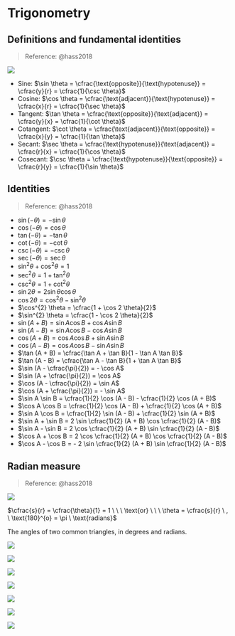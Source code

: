 # Trigonometry

## Definitions and fundamental identities

> Reference: @hass2018

![](../images/hass_2018_other_1.png)

* Sine: $\sin \theta = \cfrac{\text{opposite}}{\text{hypotenuse}} = \cfrac{y}{r} = \cfrac{1}{\csc \theta}$
* Cosine: $\cos \theta = \cfrac{\text{adjacent}}{\text{hypotenuse}} = \cfrac{x}{r} = \cfrac{1}{\sec \theta}$
* Tangent: $\tan \theta = \cfrac{\text{opposite}}{\text{adjacent}} = \cfrac{y}{x} = \cfrac{1}{\cot \theta}$
* Cotangent: $\cot \theta = \cfrac{\text{adjacent}}{\text{opposite}} = \cfrac{x}{y} = \cfrac{1}{\tan \theta}$
* Secant: $\sec \theta = \cfrac{\text{hypotenuse}}{\text{adjacent}} = \cfrac{r}{x} = \cfrac{1}{\cos \theta}$
* Cosecant: $\csc \theta = \cfrac{\text{hypotenuse}}{\text{opposite}} = \cfrac{r}{y} = \cfrac{1}{\sin \theta}$

## Identities

> Reference: @hass2018

* $\sin (- \theta) = - \sin \theta$
* $\cos (- \theta) = \cos \theta$
* $\tan (- \theta) = - \tan \theta$
* $\cot (- \theta) = - \cot \theta$
* $\csc (- \theta) = - \csc \theta$
* $\sec (- \theta) = \sec \theta$
* $\sin^{2} \theta + \cos^{2} \theta = 1$
* $\sec^{2} \theta = 1 + \tan^{2} \theta$
* $\csc^{2} \theta = 1 + \cot^{2} \theta$
* $\sin 2 \theta = 2 \sin \theta \cos \theta$
* $\cos 2 \theta = \cos^{2} \theta - \sin^{2} \theta$
* $\cos^{2} \theta = \cfrac{1 + \cos 2 \theta}{2}$
* $\sin^{2} \theta = \cfrac{1 - \cos 2 \theta}{2}$
* $\sin(A + B) = \sin A \cos B + \cos A \sin B$
* $\sin(A - B) = \sin A \cos B - \cos A \sin B$
* $\cos(A + B) = \cos A \cos B + \sin A \sin B$
* $\cos(A - B) = \cos A \cos B - \sin A \sin B$
* $\tan (A + B) = \cfrac{\tan A + \tan B}{1 - \tan A \tan B}$
* $\tan (A - B) = \cfrac{\tan A - \tan B}{1 + \tan A \tan B}$
* $\sin (A - \cfrac{\pi}{2}) = - \cos A$
* $\sin (A + \cfrac{\pi}{2}) = \cos A$
* $\cos (A - \cfrac{\pi}{2}) = \sin A$
* $\cos (A + \cfrac{\pi}{2}) = - \sin A$
* $\sin A \sin B = \cfrac{1}{2} \cos (A - B) - \cfrac{1}{2} \cos (A + B)$
* $\cos A \cos B = \cfrac{1}{2} \cos (A - B) + \cfrac{1}{2} \cos (A + B)$
* $\sin A \cos B = \cfrac{1}{2} \sin (A - B) + \cfrac{1}{2} \sin (A + B)$
* $\sin A + \sin B = 2 \sin \cfrac{1}{2} (A + B) \cos \cfrac{1}{2} (A - B)$
* $\sin A - \sin B = 2 \cos \cfrac{1}{2} (A + B) \sin \cfrac{1}{2} (A - B)$
* $\cos A + \cos B = 2 \cos \cfrac{1}{2} (A + B) \cos \cfrac{1}{2} (A - B)$
* $\cos A - \cos B = - 2 \sin \cfrac{1}{2} (A + B) \sin \cfrac{1}{2} (A - B)$

## Radian measure

> Reference: @hass2018

![](../images/hase_2018_trigonometric-functions_1.png)

$\cfrac{s}{r} = \cfrac{\theta}{1} = 1 \ \ \ \text{or} \ \ \ \theta = \cfrac{s}{r} \ , \ \text{180}^{o} = \pi \ \text{radians}$

The angles of two common triangles, in degrees and radians.

![](../images/hase_2018_trigonometric-functions_2.png)

![](../images/hase_2018_trigonometric-functions_3.png)

![](../images/hase_2018_trigonometric-functions_4.png)

![](../images/hase_2018_trigonometric-functions_5.png)

![](../images/hase_2018_trigonometric-functions_6.png)

![](../images/hase_2018_trigonometric-functions_7.png)

![](../images/hase_2018_trigonometric-functions_8.png)
